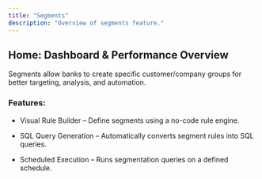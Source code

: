 ```yaml
---
title: "Segments"
description: "Overview of segments feature."
---
```


## Home: Dashboard & Performance Overview

Segments allow banks to create specific customer/company groups for better targeting, analysis, and automation.

### Features:

* Visual Rule Builder – Define segments using a no-code rule engine.

* SQL Query Generation – Automatically converts segment rules into SQL queries.

* Scheduled Execution – Runs segmentation queries on a defined schedule.
